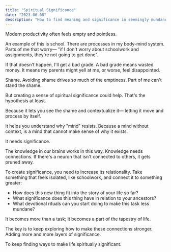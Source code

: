 ```yaml
---
title: "Spiritual Significance"
date: "2023-06-08"
description: "How to find meaning and significance in seemingly mundane tasks and activities"
---
```


Modern productivity often feels empty and pointless. 

An example of this is school. There are processes in my body-mind system. Parts of me that worry— "if I don't worry about schoolwork and assignments, they're not going to get done".

If that doesn't happen, I'll get a bad grade. A bad grade means wasted money. It means my parents might yell at me, or worse, feel disappointed.

Shame. Avoiding shame drives so much of the emptiness. Part of me can't stand the shame.

But creating a sense of spiritual significance could help. That's the hypothesis at least.

Because it lets you see the shame and contextualize it— letting it move and process by itself.

It helps you understand why "mind" resists. Because a mind without context, is a mind that cannot make sense of why it exists.

It needs significance.

The knowledge in our brains works in this way. Knowledge needs connections. If there's a neuron that isn't connected to others, it gets pruned away.

To create significance, you need to increase its relationality. Take something that feels isolated, like schoolwork, and connect it to something greater:

- How does this new thing fit into the story of your life so far?
- What significance does this thing have in relation to your ancestors?
- What devotional rituals can you start doing to make this task less mundane?

It becomes more than a task; it becomes a part of the tapestry of life.

The key is to keep exploring how to make these connections stronger. Adding more and more layers of significance.

To keep finding ways to make life spiritually significant.